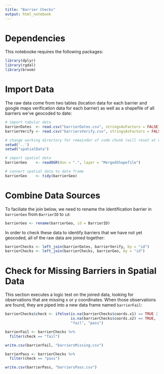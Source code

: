 ```yaml
---
title: "Barrier Checks"
output: html_notebook
---
```


# Dependencies 

This notebooke requires the following packages:

```r
library(dplyr)
library(rgdal)
library(broom)
```

# Import Data

The raw data come from two tables (location data for each barrier and google maps verification data for each barrier) as well as a shapefile of all barriers we've geocoded to date:

```r
# import tabular data
barrierDates  <- read.csv("barrierDates.csv", stringsAsFactors = FALSE)
barrierVerify <- read.csv("barriersVerify.csv", stringsAsFactors = FALSE)

# change working directory for remainder of code chunk (will reset at end of chunk)
setwd('..')
setwd("spatialData")

# import spatial data
barrierGeo    <- readOGR(dsn = ".", layer = "MergedShapefile")

# convert spatial data to data frame
barrierGeo    <- tidy(barrierGeo)
```

# Combine Data Sources

To faciliate the join below, we need to rename the identification barrier in `barrierGeo` from `BarrierID` to `id`:

```r
barrierGeo <- rename(barrierGeo, id = BarrierID)
```

In order to check these data to identify barriers that we have not yet geocoded, all of the raw data are joined together:

```r
barrierChecks <- left_join(barrierDates, barrierVerify, by = "id")
barrierChecks <- left_join(barrierChecks, barrierGeo, by = "id")
```

# Check for Missing Barriers in Spatial Data

This section executes a logic test on the joined data, looking for observations that are missing x or y coordinates. When those observations are found, they are piped into a new data frame named `barrierFail`:

```r
barrierChecks$check <- ifelse(is.na(barrierChecks$coords.x1) == TRUE | 
                              is.na(barrierChecks$coords.x2) == TRUE, 
                              "fail", "pass")

barrierFail <- barrierChecks %>%
  filter(check == "fail")

write.csv(barrierFail, "barriersMissing.csv")
```

```r
barrierPass <- barrierChecks %>%
  filter(check == "pass")

write.csv(barrierPass, "barriersPass.csv")
```

